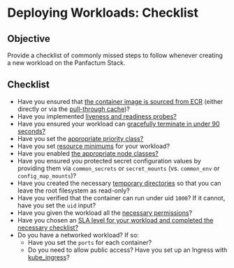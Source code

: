 # Deploying Workloads: Checklist

## Objective

Provide a checklist of commonly missed steps to follow whenever creating a new workload on the Panfactum Stack.

## Checklist

* Have you ensured that [the container image is sourced from ECR](/stable-25-04/guides/deploying-workloads/basics#containers) (either directly
  or via the [pull-through cache](/stable-25-04/guides/bootstrapping/kubernetes-cluster#configure-pull-through-cache))?
* Have you implemented [liveness and readiness probes?](/stable-25-04/guides/deploying-workloads/basics#liveness-and-readiness-probes)
* Have you ensured your workload can [gracefully terminate in under 90 seconds?](/stable-25-04/guides/deploying-workloads/basics#graceful-termination)
* Have you set the [appropriate priority class?](/stable-25-04/guides/deploying-workloads/basics#priority-class)
* Have you set [resource minimums](/stable-25-04/guides/deploying-workloads/basics#resource-management) for your workload?
* Have you enabled [the appropriate node classes?](/stable-25-04/guides/deploying-workloads/basics#node-classes)
* Have you ensured you protected secret configuration values by providing them via `common_secrets` or `secret_mounts` (vs. `common_env` or `config_map_mounts`)?
* Have you created the necessary [temporary directories](/stable-25-04/guides/deploying-workloads/basics#temporary-directories) so that you can leave
  the root filesystem as read-only?
* Have you verified that the container can run under uid `1000`? If it cannot, have you set the `uid` input?
* Have you given the workload all the [necessary permissions](/stable-25-04/guides/deploying-workloads/permissions)?
* Have you chosen an [SLA level for your workload and completed the necessary checklist?](/stable-25-04/guides/deploying-workloads/high-availability)
* Do you have a networked workload? If so:
  * Have you set the `ports` for each container?
  * Do you need to allow public access? Have you set up an Ingress with [kube\_ingress](/stable-25-04/reference/infrastructure-modules/submodule/kubernetes/kube_ingress)?

